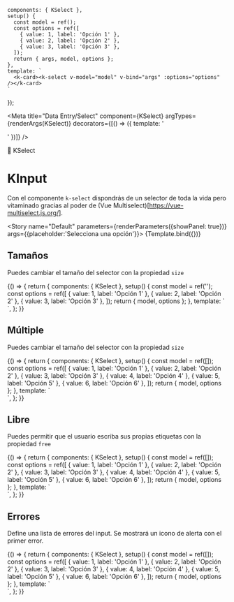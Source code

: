 
    components: { KSelect },
    setup() {
      const model = ref();
      const options = ref([
        { value: 1, label: 'Opción 1' },
        { value: 2, label: 'Opción 2' },
        { value: 3, label: 'Opción 3' },
      ]);
      return { args, model, options };
    },
    template: `
      <k-card><k-select v-model="model" v-bind="args" :options="options" /></k-card>
    `
});

<Meta title="Data Entry/Select" component={KSelect} argTypes={renderArgs(KSelect)} decorators={[() => ({ template: '<div class="flex items-center justify-center p-10"><story /></div>' })]} />

<SHead image="https://media2.giphy.com/media/SwImQhtiNA7io/giphy.gif?cid=ecf05e47z82yq5bzlbtacqrphv0r4tr1wtbmnhzeakchqa9a&rid=giphy.gif&ct=g">🐳 KSelect</SHead>

# KInput
Con el componente `k-select` dispondrás de un selector de toda la vida pero vitaminado gracias al poder de (Vue Multiselect)[https://vue-multiselect.js.org/].

<Story name="Default" parameters={renderParameters({showPanel: true})} args={{placeholder:'Selecciona una opción'}}>
  {Template.bind({})}
</Story>

<ArgsTable story="Default" />


## **Tamaños**
Puedes cambiar el tamaño del selector con la propiedad `size`

<Canvas>
  <Story name="Sizes" argTypes={renderArgs(KSelect, {}, true)} parameters={renderParameters({showPanel: false})}>
    {() => {
      return {
        components: { KSelect },
        setup() {
          const model = ref('');
          const options = ref([
            { value: 1, label: 'Opción 1' },
            { value: 2, label: 'Opción 2' },
            { value: 3, label: 'Opción 3' },
          ]);
          return { model, options };
        },
        template: `
          <k-card>
            <div class="grid grid-cols-1 gap-6 w-96">
              <k-select v-model="model" :options="options" size="xs" />
              <k-select v-model="model" :options="options" size="sm" />
              <k-select v-model="model" :options="options" size="md" />
              <k-select v-model="model" :options="options" size="lg" />
            </div>
          </k-card>
        `,
      };
    }}
  </Story>
</Canvas>

## **Múltiple**
Puedes cambiar el tamaño del selector con la propiedad `size`

<Canvas>
  <Story name="Multiple" argTypes={renderArgs(KSelect, {}, true)} parameters={renderParameters({showPanel: false})}>
    {() => {
      return {
        components: { KSelect },
        setup() {
          const model = ref([]);
          const options = ref([
            { value: 1, label: 'Opción 1' },
            { value: 2, label: 'Opción 2' },
            { value: 3, label: 'Opción 3' },
            { value: 4, label: 'Opción 4' },
            { value: 5, label: 'Opción 5' },
            { value: 6, label: 'Opción 6' },
          ]);
          return { model, options };
        },
        template: `
          <k-card>
            <div class="grid grid-cols-1 gap-6 w-96">
              <k-select v-model="model" :options="options" multiple />
            </div>
          </k-card>
        `,
      };
    }}
  </Story>
</Canvas>

## **Libre**
Puedes permitir que el usuario escriba sus propias etiquetas con la propiedad `free`

<Canvas>
  <Story name="Free" argTypes={renderArgs(KSelect, {}, true)} parameters={renderParameters({showPanel: false})}>
    {() => {
      return {
        components: { KSelect },
        setup() {
          const model = ref([]);
          const options = ref([
            { value: 1, label: 'Opción 1' },
            { value: 2, label: 'Opción 2' },
            { value: 3, label: 'Opción 3' },
            { value: 4, label: 'Opción 4' },
            { value: 5, label: 'Opción 5' },
            { value: 6, label: 'Opción 6' },
          ]);
          return { model, options };
        },
        template: `
          <k-card>
            <div class="grid grid-cols-1 gap-6 w-96">
              <k-select v-model="model" :options="options" multiple free />
            </div>
          </k-card>
        `,
      };
    }}
  </Story>
</Canvas>



## **Errores**
Define una lista de errores del input. Se mostrará un icono de alerta con el primer error.

<Canvas>
  <Story name="Errors" argTypes={renderArgs(KSelect, {}, true)} parameters={renderParameters({showPanel: false})}>
    {() => {
      return {
        components: { KSelect },
        setup() {
          const model = ref([]);
          const options = ref([
            { value: 1, label: 'Opción 1' },
            { value: 2, label: 'Opción 2' },
            { value: 3, label: 'Opción 3' },
            { value: 4, label: 'Opción 4' },
            { value: 5, label: 'Opción 5' },
            { value: 6, label: 'Opción 6' },
          ]);
          return { model, options };
        },
        template: `
          <k-card>
            <div class="grid grid-cols-1 gap-6 w-96">
              <k-select v-model="model" :options="options" :errors="errors" />
            </div>
          </k-card>
        `,
      };
    }}
  </Story>
</Canvas>